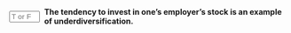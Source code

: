 ::: {.question-block}

<form onsubmit="event.preventDefault(); checkAnswerBox('module5_tf_q81','T')" style="display: flex; align-items: center; gap: 8px;">
<input type="text" id="module5_tf_q81" name="module5_tf_q81" maxlength="1" placeholder="T or F" style="width: 55px;" data-correct-answer="T" /> 
<label for="module5_tf_q81"><strong>The tendency to invest in one's employer’s stock is an example of underdiversification.</strong></label>
</form>

<div id="feedback-module5_tf_q81" class="feedback" data-status="" style="display:none;">
This is TRUE. This increases exposure to idiosyncratic risk tied to employment.
</div>

:::
